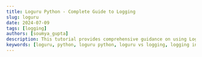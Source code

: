 ```yaml
---
title: Loguru Python - Complete Guide to Logging
slug: loguru
date: 2024-07-09
tags: [logging]
authors: [soumya_gupta]
description: This tutorial provides comprehensive guidance on using Loguru for logging in Python. It covers the necessity and benefits of Loguru, fundamental usage, practical techniques, and a detailed, step-by-step guide on sending Loguru logs to Signoz.
keywords: [loguru, python, loguru python, loguru vs logging, logging in python, logs, SigNoz]
---
```


<head>
<script
    type="application/ld+json"
    dangerouslySetInnerHTML={{ __html: JSON.stringify({
  "@context": "https://schema.org",
  "@type": "TechArticle",
  "headline": "Loguru Python - Complete Guide to Logging",
  "alternativeHeadline": "Comprehensive Guide on Using Loguru for Efficient Logging in Python",
  "author": {
    "@type": "Person",
    "name": "Soumya Gupta"
  },
  "publisher": {
    "@type": "Organization",
    "name": "SigNoz",
    "logo": {
      "@type": "ImageObject",
      "url": "https://signoz.io/img/SigNozLogo-orange.svg"
    }
  },
  "datePublished": "2024-07-09T00:00:00Z",
  "dateModified": "2024-07-09T00:00:00Z",
  "mainEntityOfPage": {
    "@type": "WebPage",
    "@id": "https://signoz.io/guides/loguru/"
  },
  "description": "This tutorial provides comprehensive guidance on using Loguru for logging in Python. It covers the necessity and benefits of Loguru, fundamental usage, practical techniques, and a detailed, step-by-step guide on sending Loguru logs to Signoz.",
  "keywords": "loguru, python, loguru python, loguru vs logging, logging in python, logs, SigNoz",
  "articleSection": "Technology",
  "inLanguage": "en",
  "isPartOf": {
    "@type": "Blog",
    "name": "SigNoz Blog",
    "url": "https://signoz.io/blog/"
  },
  "about": [
    {
      "@type": "Thing",
      "name": "Loguru",
      "description": "A Python logging library that aims to bring enjoyable logging in Python"
    },
    {
      "@type": "Thing",
      "name": "Logging",
      "description": "The process of recording messages from software applications"
    },
    {
      "@type": "Thing",
      "name": "SigNoz",
      "description": "An open-source observability platform for monitoring applications"
    }
  ],
  "mentions": [
    {
      "@type": "SoftwareApplication",
      "name": "Python",
      "applicationCategory": "ProgrammingLanguage"
    }
  ],
  "mainEntity": {
    "@type": "FAQPage",
    "mainEntity": [
      {
        "@type": "Question",
        "name": "What does Loguru do?",
        "acceptedAnswer": {
          "@type": "Answer",
          "text": "Loguru is a logging library for Python that offers a simple yet powerful interface for logging. It provides features such as structured logging, automatic pretty formatting, and asynchronous logging capabilities. Loguru aims to simplify and streamline logging for Python developers."
        }
      },
      {
        "@type": "Question",
        "name": "What is the process of logging?",
        "acceptedAnswer": {
          "@type": "Answer",
          "text": "Logging involves recording information from a software application during its execution. This process includes steps like creating a logger instance (Initialization), defining severity levels (Log Levels), outputting messages with relevant information (Log Messages), directing log output to specified destinations such as files, consoles etc. (Handlers) and customizing the format of log messages for readability and analysis (Formatting)."
        }
      },
      {
        "@type": "Question",
        "name": "Is the Loguru Python thread safe?",
        "acceptedAnswer": {
          "@type": "Answer",
          "text": "Yes! Loguru is designed to handle logging operations safely across multiple threads. So, whether your application is running with a handful of threads or a complex multi-threaded setup, you can trust that Loguru will manage your logs without worrying about data conflicts."
        }
      },
      {
        "@type": "Question",
        "name": "What is the function of a sink in Loguru?",
        "acceptedAnswer": {
          "@type": "Answer",
          "text": "In Loguru, sinks are the destinations where your log messages are directed, such as files, consoles, or databases. They function as the behind-the-scenes organizers that ensure your logs reach their intended locations, enabling you to track and troubleshoot the events occurring within your application efficiently."
        }
      },
      {
        "@type": "Question",
        "name": "What does 'logger' mean?",
        "acceptedAnswer": {
          "@type": "Answer",
          "text": "A logger is your trusty tool for logging messages. It's the go-to interface that lets you record what's happening in your code. With a logger, you can capture errors, track events, and keep an eye on the performance of your application."
        }
      }
    ]
  },
  "tutorial": {
    "@type": "HowTo",
    "name": "How to Use Loguru for Logging in Python",
    "step": [
      {
        "@type": "HowToStep",
        "name": "Install Loguru",
        "text": "Install Loguru using pip: pip install loguru"
      },
      {
        "@type": "HowToStep",
        "name": "Import Loguru",
        "text": "Import the logger from Loguru: from loguru import logger"
      },
      {
        "@type": "HowToStep",
        "name": "Basic Logging",
        "text": "Use logger methods to log messages at different levels: logger.debug('Debug message'), logger.info('Info message'), etc."
      },
      {
        "@type": "HowToStep",
        "name": "Configure Logging",
        "text": "Use logger.add() to configure logging destinations and formats"
      },
      {
        "@type": "HowToStep",
        "name": "Advanced Features",
        "text": "Explore advanced features like structured logging, exception catching, and custom log levels"
      },
      {
        "@type": "HowToStep",
        "name": "Integrate with SigNoz",
        "text": "Set up SigNoz and configure Loguru to send logs to SigNoz for centralized monitoring"
      }
    ]
  }
}) }}
  />
</head>

Logging in Python helps developers keep a detailed record of their application's operations. These logs capture crucial information such as errors, execution paths, performance metrics, and other significant events. Much like Captain Kirk's captain's logs in Star Trek, which documented the adventures and challenges of the USS Enterprise, this continuous record-keeping is vital for diagnosing problems, monitoring the application's health, and ensuring smooth operations.

### Introduction to Loguru

Loguru is a popular third-party logging framework that simplifies the process of setting up a logging system in your project. It provides a more user-friendly alternative to the default Python logging module, which is often criticized for its complex configuration. Loguru is not only easier to configure but also comes with a wealth of features that allow you to collect extensive information from your application as needed.

## Getting started with Loguru

### Pre-requisites

1. Ensure that you have a recent version of Python installed on your machine. Visit the <a href="https://www.python.org/downloads/" rel="noopener noreferrer nofollow" target="_blank">official Python site</a> for installation. Verify if the installation was complete using:

   ```powershell
   python --version
   ```

   If Python is installed, this command will display the installed version. If Python is not installed, you might see an error like:

   ```powershell
   Python was not found;
   ```

2. To isolate your project dependencies, it's recommended to use a virtual environment. Create one using:

   ```powershell
   python3 -m venv loguru-test
   ```

   or

   ```powershell
   python -m venv loguru-test
   ```

A new directory named `loguru-test` will be created in the current working directory and the directory structure will look like:

```python
loguru-test/
├── Include
├── Lib
├── Scripts
└── pyvenv.cfg
```

Then, activate the virtual environment:

```powershell
cd loguru-test
```

### Installation and Setup Up Loguru

- Install Loguru
  ```powershell
  pip install loguru
  ```
- Create a `test.py` file in your project directory (e.g., `loguru-test`). This file will demonstrate various features of Loguru. By default, Loguru logs messages at the INFO level and above:

  ```python
  # Log a message with the default configuration
  logger.info("info level")
  logger.debug("debug level")
  ```

  Output

  ```python
  2024-07-01 16:20:29,653 - __main__ INFO - info level
  ```

  By default, DEBUG messages are not shown because the default logging level is INFO. To see DEBUG messages, configure the logger:

  ```python
  # Add a handler with a lower level and remove the default handler
  logger.remove()
  logger.add(sys.stderr, level="DEBUG")

  # Log a message at the DEBUG level
  logger.debug("debug level")
  logger.info("info level")
  ```

  Output

  ```jsx
  2024-07-01 16:20:29.009 | DEBUG    | __main__:<module>:2 - debug level
  2024-07-01 16:20:29.009 | INFO     | __main__:<module>:3 - info level
  ```

The simplest way to use Loguru is by importing the logger object from the Loguru package. This logger comes pre-configured with a handler that logs to the standard error by default.

Note: This output may vary depending on the user, system, and time.

### Basic Usage of Loguru

As programming complexity increases it's essential to maintain a persistent log that stores all relevant data. Logging in Python has five hierarchical levels, with severity increasing from `debug()` (least severe) to `critical()` (most severe):

```python
from loguru import logger
logger.debug("This is a debug log")
logger.info("This is an info log")
logger.warning("This is a warning log")
logger.error("This is an error log")
logger.critical("This is a crticial log")
```

Output

```powershell
2024-06-30 19:56:53.009 | DEBUG    | __main__:<module>:2 - This is a debug log
2024-06-30 19:56:53.009 | INFO     | __main__:<module>:3 - This is an info log
2024-06-30 19:56:53.009 | WARNING  | __main__:<module>:4 - This is a warning log
2024-06-30 19:56:53.009 | ERROR    | __main__:<module>:5 - This is an error log
2024-06-30 19:56:53.009 | CRITICAL | __main__:<module>:6 - This is a crticial log
```

How to format the logs in Loguru?

Log data can be formatted according to user requirements. Add the following code to format logs:

```python
logger.add("mylog.log", format="{time} {level} {message}")
logger.info("Info log with formatted message as {time} {level} {message}")
```

The resulting output can be seen as:

<Figure
  src="/img/guides/2024/07/loguru-Untitled.webp"
  alt="Displaying logs formatted with various logging levels in the resulting output."
  caption="Displaying logs formatted with various logging levels in the resulting output."
/>

Displaying logs formatted with various logging levels in the resulting output.

## Logging with Loguru

### Logging errors with Loguru

You can automatically log errors occurring within a function by using a decorator or context manager. Let's see how to log errors using a decorator.

```python
import sys
from loguru import logger
logger.remove(0)
logger.add(sys.stderr, format="{time:MMMM D, YYYY > HH:mm:ss} | {level} | {message} | {extra}")
# function that raises an exception
def test(x):
# zero division error occurs here
    50/x
# logger.catch() is used to capture and log exceptions
with logger.catch():
# raise an exception by calling test function with x = 0
    test(0)
```

When the `test()` function attempts to divide 50 by 0, it raises a `ZeroDivisionError`. This error is caught and logged by the `catch()` method, providing the following information in the log message:

```powershell
The timestamp: June 26, 2024 > 10:11:15.
The log level: ERROR.
The log message: An error has been caught in function . . ..
The stack trace of the program leading up to the error.
The type of the error: ZeroDivisionError: division by zero.
```

### Add sinks using Loguru

Adding sinks in Loguru lets you decide where your log messages go, whether it's files, consoles, databases, or anywhere else. With Loguru's simple `add()` method, setting up these sinks is straightforward.

```python
# Add a sink to log to the console
logger.add(sys.stdout, format="{time} {level} {message}")

# Add a sink to log to a file
logger.add("file.log", rotation="500 MB", format="{time} {level} {message}")
```

### Logging to files

Loguru supports various sinks, including files, StringIO, console, functions, remote servers, and databases, allowing for flexible and powerful logging configurations. Up to this point, we've only covered logging to the console:

```python
logger.add(sys.stdout, format="{time} {level} {message}")
logger.debug("A debug message.")
```

But we can also log to a file as:

```python
logger.add("loguru.log")
logger.debug("A debug message.")
```

With this in place, the log record will be sent to a new `loguru.log` file in the current directory, and you can check its contents with the following command:

```powershell
cat loguru.log
```

We can also change `add()` method to customize our log data

- Rotation
  Specifies a condition under which the current log file will be closed, and a new one will be created

  - datetime: When it has a `datetime.timedelta` value, it specifies the frequency of each rotation, whereas a `datetime.time` value indicates the time of day when each rotation should occur.

    ```python
    # Rotates using datetime.timedelta every (1) day
    logger.add("log_file_timedelta.log", rotation=timedelta(days=1))

    # Rotates using datetime.time at 00:00 every day
    logger.add("log_file_time.log", rotation=time(0, 0))
    ```

  - int: When rotation is set to an integer value, it represents the maximum number of bytes the current file can hold before a new one is created.
    ```python
    # Rotates every 10 MB
    logger.add("log_file_bytes.log", rotation="10 MB")
    ```
  - str: Lastly, rotation can also be specified with a string value, which is a more human-friendly alternative to the previously mentioned types.
    ```python
    # rotates daily
    logger.add("log_file_str.log", rotation="1 day")
    ```

- Retention
  Specifies the duration for which each log file will be retained before it is deletion
  ```python
  logger.add("loguru.log", rotation="5 seconds", retention="1 minute")
  logger.add("loguru.log", rotation="5 seconds", retention=3)
  ```
  In the initial snippet, files older than one minute will be automatically deleted.
  In the second example, only the three most recent files will be kept. If you're deploying your application on Linux, it's advisable to use `logrotate` for managing log file rotation. This ensures your application doesn't need to handle such tasks directly.
- Compression
  If enabled, the log file will be compressed into the specified format.
  ```powershell
  # enable compression for the added log file
  logger.add("file1.log", compression="zip")
  ```
  This would result in a file with "zip" compression being created to store log records. Loguru supports various compressed formats, including `zip`, `gz`, `bz2`, and `xz`, allowing users to choose the most suitable option for their needs.
- Delay
  When set to True, a new log file is not created until the first log message is generated.

  ```powershell
  # log file added with delay enabled
  logger.add("delayed_log.log", delay=True)

  # Log some messages
  logger.info("This is an info message")
  logger.debug("This is a debug message")
  ```

  The `delay` parameter, if set to `True`, ensures that the log file is created only after the first log message is written.

- Mode, Buffering, Encoding
  These parameters are used in Python's `open()` function to specify the opening of the log files.
  ```python
  logger.add("loguru.log", rotation="5 seconds")
  logger.debug("A debug message.")
  ```
  In this example, log rotation is set to occur every five seconds for demonstration purposes. In a real-world application, you would typically use a longer interval. Running the code will generate a `loguru.log` file, which continuously receives logs until the specified period has passed. At that point, the file will be renamed to `loguru.<timestamp>.log`, and a new `loguru.log` file will be created for subsequent logs.

### Adding contextual data to your logs

In addition to the log message itself, it's often essential to include other pertinent information in the log entry. This additional data allows for filtering or correlating logs effectively.

Including additional information in log entries allows for effective filtering or correlating logs. Ensure your custom format includes the `{extra}` directive and represents a dictionary containing contextual data for each log entry.

```python
logger.add(sys.stderr, format="{time:MMMM D, YYYY > HH:mm:ss} | {level} | {message} | {extra}")
```

You can then utilize either `bind()` or `contextualize()` to incorporate additional information at the logging point.

- `Bind()`:
  The `bind()` method returns a child logger that inherits any existing contextual data from its parent and adds custom context to all subsequent log records produced by that logger.
  ```python
  import sys
  from loguru import logger
  logger.remove(0)
  logger.add(sys.stderr, format="{time:MMMM D, YYYY > HH:mm:ss} | {level} | {message} | {extra}")
  # Using bind() create a child logger with additional context
  childLogger = logger.bind(seller_id="001", product_id="123")
  # Log messages with the child logger, including the additional context
  childLogger.info("product page opened")
  childLogger.info("product updated")
  childLogger.info("product page closed")
  # Log a message with the parent logger, which will not include the additional context
  logger.info("INFO message")
  ```
  Output
  ```jsx
  June 28, 2024 > 01:52:08 | INFO | product page opened | {'seller_id': '001', 'product_id': '123'}
  June 28, 2024 > 01:52:08 | INFO | product updated | {'seller_id': '001', 'product_id': '123'}
  June 28, 2024 > 01:52:08 | INFO | product page closed | {'seller_id': '001', 'product_id': '123'}
  June 28, 2024 > 01:52:08 | INFO | INFO message | {}
  ```
  Notice that the `bind()` method does not affect the original logger, which causes it to have an empty extra object, as shown above. If you want to override the parent logger, you can assign it to the `logger.bind()` as shown below:
  ```jsx
  logger = logger.bind((seller_id = '001'), (product_id = '123'))
  ```
- Contextualize:
  Contextualize lets you seamlessly incorporate extra contextual information into your log messages. It directly modifies its extra dictionary without returning a new logger. So, any log messages generated within the contextualize block will automatically include the additional context you provide.
  ```python
  import sys
  from loguru import logger
  # remove default logger configuration
  logger.remove(0)
  # Add a new logger configuration to output logs with a specific format
  logger.add(sys.stderr, format="{time:MMMM D, YYYY > HH:mm:ss} | {level} | {message} | {extra}")
  # Define a function that logs an info message
  def log():
      logger.info("A user requested a service.")
      # Use contextualization to add extra information to log records
  with logger.contextualize(seller_id="001", product_id="123"):
  # Log the message with the additional contextual information
      log()
  ```
  Output
  ```jsx
  June 28, 2024 > 01:53:32 | INFO | A user requested a service. | {'seller_id': '001', 'product_id': '123'}
  ```

### Migrating from standard logging library to Loguru

When migrating from the standard library logging module to Loguru:

- You no longer need to use the `getLogger()` function, which initializes a logger. Loguru simplifies this process by importing the logger, and you're ready to log in. Each use of this imported logger automatically includes the contextual `__name__` value.
- There's no need for Handlers, Filters, or Formatters. With the logging module, configuring the logger requires setting up these components. In Loguru, you only need to use the `add()` method to replace these functionalities.

Note: Loguru is also fully compatible with existing Handler objects created using the logging module. You can add them directly, potentially saving time if you have a complex setup and prefer not to rewrite everything.

### Filtering and Formatting log records

- Filter
  If you require a more intricate criterion to determine acceptance of a log record, utilize the filter option as demonstrated below.

  ```python
  import sys
  from loguru import logger
  def level_filter(level):
  # A function to checks if the level of a log record matches the specified level.
      def is_level(record):
          return record["level"].name == level
      return is_level
  # remove default logger configuration
  logger.remove(0)
  logger.add(sys.stderr, filter=level_filter(level="WARNING"))

  # Log messages with different levels
  logger.debug("This is a debug message")
  logger.info("This is an info message")
  logger.warning("This is a warning message")
  logger.error("This is an error message")
  logger.critical("This is a critical message")
  ```

  In this scenario, the filter option is configured to use a function that accepts a record variable containing log record details. When the function returns True and the record's level matches the level parameter in the surrounding scope, the log message is then sent to the sink.
  Output

  ```powershell
  2024-06-30 19:33:56.380 | WARNING  | __main__:<module>:12 - This is a warning message
  ```

  With this setup, only log messages at the WARNING level or higher will be logged by the logger.

- Formatting
  You can reformat the log records produced by Loguru using the format option within the `add()` method.

  ```python
  import sys
  from loguru import logger
  # Remove the default logger configuration
  logger.remove(0)
  # Configure the logger to output logs to stderr with a custom format
  logger.add(sys.stderr, format="{time} | {level} | {message}")
  # Debug message to demonstrate formatting
  logger.debug("Formatting log records")

  ```

  The format parameter specifies a custom format that includes three directives in this example:
  `{time}`: Represents the timestamp.
  `{level}`: Indicates the log level.
  `{message}`: Displays the log message.
  Output

  ```powershell
  2024-06-28T01:57:18.050587+0530 | DEBUG | Formatting log records
  ```

  To know more about sending and filtering logs refer to: [SigNoz: Sending and Filtering Python Logs with OpenTelemetry](https://signoz.io/blog/sending-and-filtering-python-logs-with-opentelemetry/)

### Adding Loguru to your Django project

Import Loguru into your project's main file and add the following code.

```python
import sys
from loguru import logger
logger.remove(0)
logger.add(sys.stderr, format="{time:MMMM D, YYYY > HH:mm:ss!UTC} | {level} | {message} | {extra}")
```

Each log record is written to the standard error in the specified format.

## Why Loguru for logging

### File Logging made easy

You can send log messages to a file created at that specific time (the exact moment when the log entry is created) by using the `add()` method to the logger. A string path can be used as a sink and be timed automatically for convenience. Here, a sink refers to the destination where log messages are forwarded.

```python
logger.add("file_{time}.log")
```

It is also easily configurable for setting up a rotating logger, removing older logs, or compressing your files upon closure which makes maintaining log records simpler comparatively

- Rotation
  Log rotation means creating a new log file (e.g., `file_1.log` ) when the current one exceeds a size limit or based on time or number of log entries.
  ```python
  # Automatically rotate too big file
  logger.add("file_1.log", rotation="500 MB")
  # New file is created each day at noon
  logger.add("file_2.log", rotation="12:00")
  # Once the file is too old, it's rotated
  logger.add("file_3.log", rotation="1 week")
  ```
- Retention
  To automatically remove old log files, use the retention parameter:
  ```python
  # Keep logs for 10 days
  logger.add("file.log", retention="10 days")
  ```
- Compression
  Loguru can compress old log files to save space:
  ```python
  # Compress log files to zip format
  logger.add("file.log", compression="zip")
  ```

### No Boilerplate required

Loguru simplifies logging in Python by offering a single, global logger instance. You need not create and manage multiple loggers, which reduces boilerplate code and keeps your codebase cleaner. Once configured, the logger settings apply globally across your application, handling log messages as needed.

If you need different loggers for different purposes, you can add sinks to the same logger.

Let’s take an example:

```powershell
# Sink for setting log levels
logger.add("level_log.log", level="DEBUG")
logger.info("This message will go to the level_log.log file with DEBUG level")
logger.debug("This DEBUG message will also go to level_log.log")

# Sink for formatting
logger.add("format_log.log", format="{time} - {level} - {message}")
logger.info("This message will be formatted and go to format_log.log")
logger.error("This ERROR message will also go to format_log.log with formatting")

# Removing a sink
level_sink_id = logger.add("level_only_log.log", level="INFO")
logger.remove(level_sink_id)
logger.info("This message will not go to level_only_log.log as the sink is removed")

```

### Concurrent Logging Made Easy

- Thread Safe
  All sinks added to the logger are thread-safe by default. Within a process, multiple threads share the same resources. Loguru ensures that when multiple threads log messages to the same resource, such as a log file, the log data remains clean and orderly.
  Loguru uses locks to ensure that only one thread writes to a sink consecutively, preventing mixed-up or corrupted log messages. The logger acquires a lock before writing a message and releases it afterward. This way, even with multiple threads logging simultaneously, each message is written entirely without interference.
  Let’s take an example.

  ```python
  from loguru import logger
  import threading
  import time

  # Configure Loguru to log to a file with a simple format
  logger.add("thread_safe_log.log", format="{time} {level} {message}", enqueue=True)

  # Define a function that logs messages
  def log_messages(thread_id):
      for i in range(3):
          logger.info(f"Message {i} from thread {thread_id}")
          time.sleep(0.1)

  # Create multiple threads that will log messages
  threads = []
  for i in range(2):
      thread = threading.Thread(target=log_messages, args=(i,))
      threads.append(thread)
      thread.start()

  # Wait for all threads to finish
  for thread in threads:
      thread.join()

  logger.info("All threads have finished logging.")

  ```

  Output

  ```powershell
  2024-07-01 16:45:56.489 | INFO     | __main__:log_messages:11 - Message 0 from thread 0
  2024-07-01 16:45:56.489 | INFO     | __main__:log_messages:11 - Message 0 from thread 1
  2024-07-01 16:45:56.603 | INFO     | __main__:log_messages:11 - Message 1 from thread 0
  2024-07-01 16:45:56.604 | INFO     | __main__:log_messages:11 - Message 1 from thread 1
  2024-07-01 16:45:56.705 | INFO     | __main__:log_messages:11 - Message 2 from thread 0
  2024-07-01 16:45:56.706 | INFO     | __main__:log_messages:11 - Message 2 from thread 1
  2024-07-01 16:45:56.809 | INFO     | __main__:<module>:25 - All threads have finished logging.
  ```

  In addition to the console output, these log records are also saved in the file `thread_safe_log.log`

- Multi-process Safe
  For processes that do not share resources, employ message enqueuing to ensure log integrity. By setting `enqueue=True` functions like having a central coordinator. Each process sends log messages to a queue, and a single logging thread writes them down.
  ```python
  logger.add("somefile.log", enqueue=True)
  ```
- Asynchronous
  Enqueuing log messages also allows for asynchronous logging, where log messages are processed in the background without blocking the main application thread. Coroutine functions used as sinks are also supported and should be awaited with `complete()`.
  Thereby ensuring the main application thread doesn't have to wait for the logging operation to complete before continuing its execution.

  ### Exceptions catching within threads or main

  Have you ever had your program crash unexpectedly without anything appearing in the log file? Or notice that exceptions occurring in threads were not logged? You can solve this using the `catch()` decorator or context manager, which ensures that any error is correctly propagated to the logger.

  - Decorator
    A decorator is used to wrap a function, making it ideal for catching exceptions from the entire function.

    ```python
    from loguru import logger
    @logger.catch
    def problematic_function():
    # This will raise a ZeroDivisionError
        return 1 / 0
    problematic_function()

    ```

    The `catch()` decorator logs exceptions like `ZeroDivisionError`.

  - Context Manager
    A Context Manager wraps a block of code within a function. It is suitable for catching exceptions from a specific part of the code.
    ```python
    from loguru import logger
    def another_problematic_function():
        with logger.catch:
    		    # This will raise a ZeroDivisionError
            return 1 / 0
    another_problematic_function()
    ```
    When the code within the `logger.catch:` block is executed, the context manager catches any exceptions that occur.

  ### Custom Logging Levels

  Loguru includes all standard logging levels and `trace()` and `success()` levels. You can create custom levels using the `level()` function.

  ```python
  logger.level("Apple", no=38, color="<green>")
  logger.log("Apple", "It's an apple")
  ```

  Here we have following arguments,

  - Name: Unique identifier for the level
  - Number: Unique number given to it
  - Color: Color for terminal output (Optional)
    Output
    <Figure
      src="/img/guides/2024/07/loguru-Untitled%201.webp"
      alt="The resulting output demonstrates user-defined arguments like color and name."
      caption="The resulting output demonstrates user-defined arguments like color and name."
    />
    The resulting output demonstrates user-defined arguments like color and name.

  ### Simplified Logging: One Function for All

  How do you add a handler, set up log formatting, filter messages, or set the log level?
  The answer to all these questions is the `add()` function.

  ```python
  logger.add(sys.stderr, format="{time} {level} {message}", filter="my_module", level="INFO")
  ```

  Use this function to register sinks, which are responsible for managing log messages with contextual information provided by a record dictionary. A sink can take various forms: a simple function, a string path, a file-like object, a coroutine function, or a built-in Handler.
  Additionally, you can remove a previously added handler using the identifier returned when it was added. This is especially useful if you want to replace the default stderr handler; simply call `logger.remove()` to start fresh.

  ```python
  # Add a new handler and assign it to an identifier
  handler_id = logger.add("file.log", rotation="500 MB")

  # Log a message
  logger.info("This is a test log message with the new handler.")

  # Remove the previously added handler
  logger.remove(handler_id)

  # Or you replace the default stderr handler with a custom one by removing all handlers, including the default one
  logger.remove()
  logger.add("new_file.log", format="{time} - {level} - {message}")

  # Log another message
  logger.info("This is a test log message with the new setup.")
  ```

  Two files are created: `file.log` and `new_file.log`. The first message is logged to file.log, and the second message is logged to `new_file.log`. Log messages are directed to different files depending on the active handler at the time of logging.

## Monitoring your Loguru logs with SigNoz

Monitoring your logs is essential for maintaining and optimizing your application as they provide a detailed record of every event and error, acting as a comprehensive diary for your software. By actively monitoring these logs, you can quickly troubleshoot and resolve issues, preventing minor problems from escalating into major disruptions. Additionally, log monitoring plays a critical role in ensuring security and compliance by detecting suspicious activities and maintaining audit trails. It also aids in performance monitoring, allowing you to identify and address bottlenecks, ensuring your application runs efficiently. Monitoring logs also support operational maintenance by helping you keep track of routine tasks and system health, ensuring everything runs smoothly over time.

To know more about log monitoring refer to [SigNoz: Log Monitoring](https://signoz.io/blog/log-monitoring/)

Transmitting logs over HTTP provides flexibility, enabling users to create custom wrappers, send logs directly, or integrate with existing loggers, making it a versatile choice for various use cases.

Note: Ensure that your Python environment has the Loguru library installed. You should be able to import it in your script from any directory structure. If you encounter an import error, it may be due to the library not being installed or accessible in your Python environment.

Make sure you've activated your virtual environment as follows:

```powershell
.\venv\Scripts\activate
```

From the SigNoz Cloud Dashboard, navigate to Settings > Ingestion Settings and Copy the Ingestion URL and the Ingestion Key.

<Figure
  src="/img/guides/2024/07/loguru-Untitled2.webp"
  alt="The SigNoz Cloud Dashboard demonstrates user navigation through its interface."
  caption="The SigNoz Cloud Dashboard demonstrates user navigation through its interface."
/>

The SigNoz Cloud Dashboard demonstrates user navigation through its interface.

Add URL to `url` and ingestion key to `access_token` in the following code:

```python
from loguru import logger
import requests
import time
import json
# SigNoz ingestion URL and access token
url = 'SIGNOZ_INGESTION_URL'
# replace with your actual token
access_token = 'SIGNOZ_ACCESS_TOKEN'
def send_log_to_signoz(message, level, **kwargs):
    timestamp = int(time.time() * 1e9)
    log_payload = [
        {
            "timestamp": timestamp,
            "trace_id": "000000000000000018c51935df0b93b9",
            "span_id": "18c51935df0b93b9",
            "trace_flags": 0,
            "severity_text": level,
            "severity_number": 4,
            "attributes": kwargs,
            "resources": {
                "host": "myhost",
                "namespace": "prod"
            },
            "body": message
        }
    ]
    headers = {
        'Content-Type': 'application/json',
        'signoz-access-token': access_token
    }
    response = requests.post(url, headers=headers, data=json.dumps(log_payload))
    print(f'Status Code: {response.status_code}')
    print(f'Response Body: {response.text}')
# Configure loguru to use the custom handler
logger.add(lambda msg: send_log_to_signoz(msg, "info"))
# Log some messages
logger.info("This is an info log")
logger.warning("This is a warning log")
logger.error("This is an error log")
```

The output on the console shows the successful delivery of log records to the SigNoz cloud.

<Figure
  src="/img/guides/2024/07/loguru-Untitled%202.webp"
  alt="This resulting output in the console illustrates successful delivery of log records to SigNoz Cloud"
  caption="This resulting output in the console illustrates successful delivery of log records to SigNoz Cloud."
/>

This resulting output in the console illustrates successful delivery of log records to SigNoz Cloud.

Here in the output, we have the following,
Status Code: 200 indicates a successful HTTP request. It is the standard response for successful HTTP requests.

Response Body: An empty response body signifies that the server did not return any additional data. It is standard to log endpoints, especially for confirming whether the request was successfully received and processed.

Navigate to the SigNoz Cloud Dashboard to see if the log records are sent to Signoz successfully. The main screen will display as:

<Figure
  src="/img/guides/2024/07/loguru-Untitled%203.webp"
  alt="The SigNoz Cloud Dashboard is displayed upon successful receipt of log records."
  caption="The SigNoz Cloud Dashboard is displayed upon successful receipt of log records."
/>

The SigNoz Cloud Dashboard is displayed upon successful receipt of log records.

For in-depth explanation go to [SigNoz: Logging in Python](https://signoz.io/opentelemetry/logging-in-python/).

## Conclusion

- As programming complexity increases there's a need to keep a persistent log that will store all the data from a program and have different logging levels.
- All sinks added to the logger are thread-safe by default. Within a process, multiple threads share the same resources. Loguru ensures that when multiple threads log messages to the same resource, such as a log file, the log data remains clean and orderly.
- Rotating a file specifies a condition under which the current log file will be closed, and a new one will be created.
- An empty response body signifies that the server did not return any additional data. This is common for logging endpoints, where the focus is on confirming whether the request was successfully received and processed.
- Transmitting logs over HTTP provides flexibility, enabling users to create custom wrappers, send logs directly, or integrate with existing loggers, making it a versatile choice for various use cases.

## FAQs

### What does Loguru do?

Loguru is a logging library for Python that offers a simple yet powerful interface for logging. It provides features such as structured logging, automatic pretty formatting, and asynchronous logging capabilities. Loguru aims to simplify and streamline logging for Python developers.

### What is the process of logging?

Logging involves recording information from a software application during its execution. This process includes steps like creating a logger instance (Initialization), defining severity levels (Log Levels), outputting messages with relevant information (Log Messages), directing log output to specified destinations such as files, consoles etc. (Handlers) and customizing the format of log messages for readability and analysis (Formatting)

### Is the Loguru Python thread safe?

Yes! Loguru is designed to handle logging operations safely across multiple threads. So, whether your application is running with a handful of threads or a complex multi-threaded setup, you can trust that Loguru will manage your logs without worrying about data conflicts.

### What is the function of a sink in Loguru?

In Loguru, sinks are the destinations where your log messages are directed, such as files, consoles, or databases. They function as the behind-the-scenes organizers that ensure your logs reach their intended locations, enabling you to track and troubleshoot the events occurring within your application efficiently.

### What does "logger" mean?

A logger is your trusty tool for logging messages. It's the go-to interface that lets you record what's happening in your code. With a logger, you can capture errors, track events, and keep an eye on the performance of your application.

### Why do we need sinks?

We need sinks because they determine where your log messages go. Imagine you need to check a specific log on your console or store detailed logs in a database for analysis later—sinks let you do all that. They're your logging helpers, ensuring your logs are organized and accessible.

### Which class is thread-safe?

In Loguru, the Logger class is your thread-safe buddy. It means you can log messages from different threads simultaneously without worrying about things going haywire. So, whether your application handles a few threads or many, the Logger class ensures your logging stays smooth and reliable.

